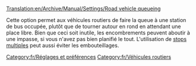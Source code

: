 [[Translation:en/Archive/Manual/Settings/Road vehicle queueing]]


Cette option permet aux véhicules routiers de faire la queue à une station de bus occupée, plutôt que de tourner autour en rond en attendant une place libre. Bien que ceci soit inutile, les encombrements peuvent aboutir à une impasse, si vous n'avez pas bien planifié le tout.
L'utilisation de [[fr/Manual/Aire de chargement#multistop|stops multiples]] peut aussi éviter les embouteillages.
[[Category:fr/Réglages et préférences]]
[[Category:fr/Véhicules routiers]]